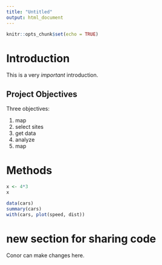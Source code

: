 ```yaml
---
title: "Untitled"
output: html_document
---
```


```r
knitr::opts_chunk$set(echo = TRUE)
```

# Introduction

This is a very *important* introduction.



## Project Objectives

Three objectives:

1. map
1. select sites
1. get data
1. analyze
1. map

# Methods

```r

x <- 4*3
x

```

```r
data(cars)
summary(cars)
with(cars, plot(speed, dist))
```


# new section for sharing code

Conor can make changes here.

